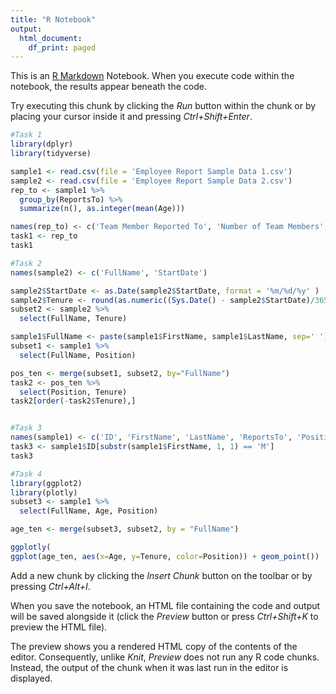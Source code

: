 ---
title: "R Notebook"
output:
  html_document:
    df_print: paged
---

This is an [R Markdown](http://rmarkdown.rstudio.com) Notebook. When you execute code within the notebook, the results appear beneath the code. 

Try executing this chunk by clicking the *Run* button within the chunk or by placing your cursor inside it and pressing *Ctrl+Shift+Enter*. 

```{r}
#Task 1
library(dplyr)
library(tidyverse)

sample1 <- read.csv(file = 'Employee Report Sample Data 1.csv')
sample2 <- read.csv(file = 'Employee Report Sample Data 2.csv')
rep_to <- sample1 %>%
  group_by(ReportsTo) %>%
  summarize(n(), as.integer(mean(Age)))

names(rep_to) <- c('Team Member Reported To', 'Number of Team Members', 'Average Age')
task1 <- rep_to
task1

#Task 2
names(sample2) <- c('FullName', 'StartDate')

sample2$StartDate <- as.Date(sample2$StartDate, format = '%m/%d/%y' )
sample2$Tenure <- round(as.numeric((Sys.Date() - sample2$StartDate)/365),1)
subset2 <- sample2 %>%
  select(FullName, Tenure)

sample1$FullName <- paste(sample1$FirstName, sample1$LastName, sep=' ')
subset1 <- sample1 %>%
  select(FullName, Position)

pos_ten <- merge(subset1, subset2, by="FullName")
task2 <- pos_ten %>%
  select(Position, Tenure)
task2[order(-task2$Tenure),]


#Task 3
names(sample1) <- c('ID', 'FirstName', 'LastName', 'ReportsTo', 'Position', 'Age', 'FullName')
task3 <- sample1$ID[substr(sample1$FirstName, 1, 1) == 'M']
task3

#Task 4
library(ggplot2)
library(plotly)
subset3 <- sample1 %>%
  select(FullName, Age, Position)

age_ten <- merge(subset3, subset2, by = "FullName")

ggplotly(
ggplot(age_ten, aes(x=Age, y=Tenure, color=Position)) + geom_point())
```

Add a new chunk by clicking the *Insert Chunk* button on the toolbar or by pressing *Ctrl+Alt+I*.

When you save the notebook, an HTML file containing the code and output will be saved alongside it (click the *Preview* button or press *Ctrl+Shift+K* to preview the HTML file).

The preview shows you a rendered HTML copy of the contents of the editor. Consequently, unlike *Knit*, *Preview* does not run any R code chunks. Instead, the output of the chunk when it was last run in the editor is displayed.
